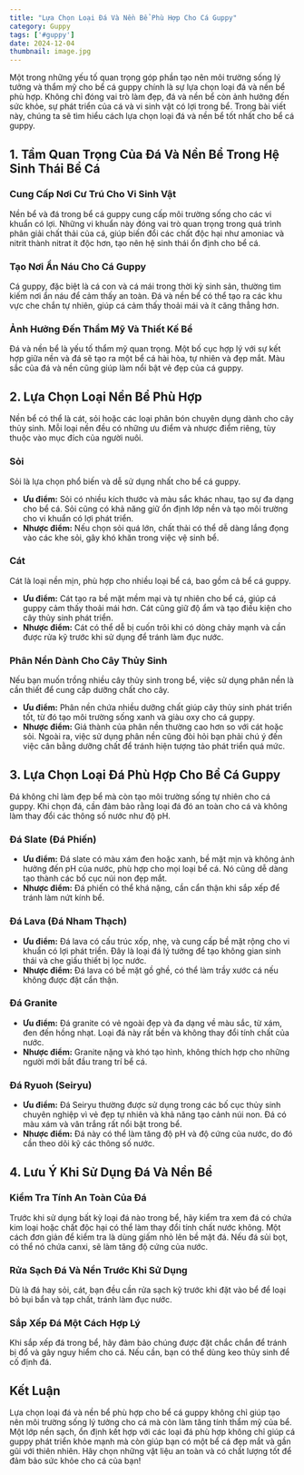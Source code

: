 ```yaml
---
title: "Lựa Chọn Loại Đá Và Nền Bể Phù Hợp Cho Cá Guppy"
category: Guppy
tags: ['#guppy']
date: 2024-12-04    
thumbnail: image.jpg
---
```


Một trong những yếu tố quan trọng góp phần tạo nên môi trường sống lý tưởng và thẩm mỹ cho bể cá guppy chính là sự lựa chọn loại đá và nền bể phù hợp. Không chỉ đóng vai trò làm đẹp, đá và nền bể còn ảnh hưởng đến sức khỏe, sự phát triển của cá và vi sinh vật có lợi trong bể. Trong bài viết này, chúng ta sẽ tìm hiểu cách lựa chọn loại đá và nền bể tốt nhất cho bể cá guppy.

## 1. Tầm Quan Trọng Của Đá Và Nền Bể Trong Hệ Sinh Thái Bể Cá

### Cung Cấp Nơi Cư Trú Cho Vi Sinh Vật
Nền bể và đá trong bể cá guppy cung cấp môi trường sống cho các vi khuẩn có lợi. Những vi khuẩn này đóng vai trò quan trọng trong quá trình phân giải chất thải của cá, giúp biến đổi các chất độc hại như amoniac và nitrit thành nitrat ít độc hơn, tạo nên hệ sinh thái ổn định cho bể cá.

### Tạo Nơi Ẩn Náu Cho Cá Guppy
Cá guppy, đặc biệt là cá con và cá mái trong thời kỳ sinh sản, thường tìm kiếm nơi ẩn náu để cảm thấy an toàn. Đá và nền bể có thể tạo ra các khu vực che chắn tự nhiên, giúp cá cảm thấy thoải mái và ít căng thẳng hơn.

### Ảnh Hưởng Đến Thẩm Mỹ Và Thiết Kế Bể
Đá và nền bể là yếu tố thẩm mỹ quan trọng. Một bố cục hợp lý với sự kết hợp giữa nền và đá sẽ tạo ra một bể cá hài hòa, tự nhiên và đẹp mắt. Màu sắc của đá và nền cũng giúp làm nổi bật vẻ đẹp của cá guppy.

## 2. Lựa Chọn Loại Nền Bể Phù Hợp

Nền bể có thể là cát, sỏi hoặc các loại phân bón chuyên dụng dành cho cây thủy sinh. Mỗi loại nền đều có những ưu điểm và nhược điểm riêng, tùy thuộc vào mục đích của người nuôi.

### Sỏi
Sỏi là lựa chọn phổ biến và dễ sử dụng nhất cho bể cá guppy.
- **Ưu điểm:** Sỏi có nhiều kích thước và màu sắc khác nhau, tạo sự đa dạng cho bể cá. Sỏi cũng có khả năng giữ ổn định lớp nền và tạo môi trường cho vi khuẩn có lợi phát triển.
- **Nhược điểm:** Nếu chọn sỏi quá lớn, chất thải có thể dễ dàng lắng đọng vào các khe sỏi, gây khó khăn trong việc vệ sinh bể.

### Cát
Cát là loại nền mịn, phù hợp cho nhiều loại bể cá, bao gồm cả bể cá guppy.
- **Ưu điểm:** Cát tạo ra bề mặt mềm mại và tự nhiên cho bể cá, giúp cá guppy cảm thấy thoải mái hơn. Cát cũng giữ độ ẩm và tạo điều kiện cho cây thủy sinh phát triển.
- **Nhược điểm:** Cát có thể dễ bị cuốn trôi khi có dòng chảy mạnh và cần được rửa kỹ trước khi sử dụng để tránh làm đục nước.

### Phân Nền Dành Cho Cây Thủy Sinh
Nếu bạn muốn trồng nhiều cây thủy sinh trong bể, việc sử dụng phân nền là cần thiết để cung cấp dưỡng chất cho cây.
- **Ưu điểm:** Phân nền chứa nhiều dưỡng chất giúp cây thủy sinh phát triển tốt, từ đó tạo môi trường sống xanh và giàu oxy cho cá guppy.
- **Nhược điểm:** Giá thành của phân nền thường cao hơn so với cát hoặc sỏi. Ngoài ra, việc sử dụng phân nền cũng đòi hỏi bạn phải chú ý đến việc cân bằng dưỡng chất để tránh hiện tượng tảo phát triển quá mức.

## 3. Lựa Chọn Loại Đá Phù Hợp Cho Bể Cá Guppy

Đá không chỉ làm đẹp bể mà còn tạo môi trường sống tự nhiên cho cá guppy. Khi chọn đá, cần đảm bảo rằng loại đá đó an toàn cho cá và không làm thay đổi các thông số nước như độ pH.

### Đá Slate (Đá Phiến)
- **Ưu điểm:** Đá slate có màu xám đen hoặc xanh, bề mặt mịn và không ảnh hưởng đến pH của nước, phù hợp cho mọi loại bể cá. Nó cũng dễ dàng tạo thành các bố cục núi non đẹp mắt.
- **Nhược điểm:** Đá phiến có thể khá nặng, cần cẩn thận khi sắp xếp để tránh làm nứt kính bể.

### Đá Lava (Đá Nham Thạch)
- **Ưu điểm:** Đá lava có cấu trúc xốp, nhẹ, và cung cấp bề mặt rộng cho vi khuẩn có lợi phát triển. Đây là loại đá lý tưởng để tạo không gian sinh thái và che giấu thiết bị lọc nước.
- **Nhược điểm:** Đá lava có bề mặt gồ ghề, có thể làm trầy xước cá nếu không được đặt cẩn thận.

### Đá Granite
- **Ưu điểm:** Đá granite có vẻ ngoài đẹp và đa dạng về màu sắc, từ xám, đen đến hồng nhạt. Loại đá này rất bền và không thay đổi tính chất của nước.
- **Nhược điểm:** Granite nặng và khó tạo hình, không thích hợp cho những người mới bắt đầu trang trí bể cá.

### Đá Ryuoh (Seiryu)
- **Ưu điểm:** Đá Seiryu thường được sử dụng trong các bố cục thủy sinh chuyên nghiệp vì vẻ đẹp tự nhiên và khả năng tạo cảnh núi non. Đá có màu xám và vân trắng rất nổi bật trong bể.
- **Nhược điểm:** Đá này có thể làm tăng độ pH và độ cứng của nước, do đó cần theo dõi kỹ các thông số nước.

## 4. Lưu Ý Khi Sử Dụng Đá Và Nền Bể

### Kiểm Tra Tính An Toàn Của Đá
Trước khi sử dụng bất kỳ loại đá nào trong bể, hãy kiểm tra xem đá có chứa kim loại hoặc chất độc hại có thể làm thay đổi tính chất nước không. Một cách đơn giản để kiểm tra là dùng giấm nhỏ lên bề mặt đá. Nếu đá sủi bọt, có thể nó chứa canxi, sẽ làm tăng độ cứng của nước.

### Rửa Sạch Đá Và Nền Trước Khi Sử Dụng
Dù là đá hay sỏi, cát, bạn đều cần rửa sạch kỹ trước khi đặt vào bể để loại bỏ bụi bẩn và tạp chất, tránh làm đục nước.

### Sắp Xếp Đá Một Cách Hợp Lý
Khi sắp xếp đá trong bể, hãy đảm bảo chúng được đặt chắc chắn để tránh bị đổ và gây nguy hiểm cho cá. Nếu cần, bạn có thể dùng keo thủy sinh để cố định đá.

## Kết Luận

Lựa chọn loại đá và nền bể phù hợp cho bể cá guppy không chỉ giúp tạo nên môi trường sống lý tưởng cho cá mà còn làm tăng tính thẩm mỹ của bể. Một lớp nền sạch, ổn định kết hợp với các loại đá phù hợp không chỉ giúp cá guppy phát triển khỏe mạnh mà còn giúp bạn có một bể cá đẹp mắt và gần gũi với thiên nhiên. Hãy chọn những vật liệu an toàn và có chất lượng tốt để đảm bảo sức khỏe cho cá của bạn!